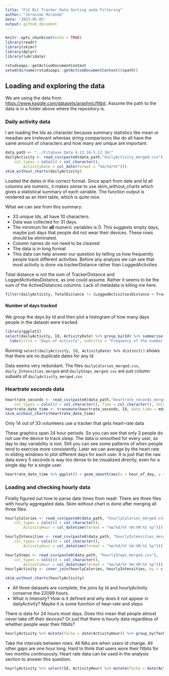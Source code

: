 ```yaml
---
title: "Fit Bit Tracker Data Sorting anda Filtering"
author: "Jeronimo Miranda"
date: '2023-05-05'
output: github_document
---
```


```r
knitr::opts_chunk$set(echo = TRUE)
library(readr)
library(skimr)
library(dplyr)
library(lubridate)
```

```r
rstudioapi::getActiveDocumentContext
setwd(dirname(rstudioapi::getActiveDocumentContext()$path))
```

## Loading and exploring the data
We are using the data from <https://www.kaggle.com/datasets/arashnic/fitbit>. 
Assume the path to the data is in a folder above where the repository is.

### Daily activity data

I am loading the Ids as character because summary statistics like mean or meadian are irrelevant whereas string comparisons like do all have the same amount of characters and how many are unique are important.

```r
data_path <- "../Fitabase Data 4.12.16-5.12.16/"
dailyActivity <- read_csv(paste0(data_path,"dailyActivity_merged.csv"), 
    col_types = cols(Id = col_character(), 
        ActivityDate = col_date(format = "%m/%d/%Y")))
skim_without_charts(dailyActivity)
```

Loaded the dates in the correct format. Since apart from date and Id all columns are numeric, it makes sense to use skim_without_charts which gives a statistical summary of each variable. The function output is rendered as an html table, which is quite nice.

What we can see from this summary:

* 33 unique Ids, all have 10 characters.
* Data was collected for 31 days.
* The minimum for **all** numeric variables is 0. This suggests empty days, maybe just days that people did not wear their devices. These rows should be eliminated.
* Column names do not need to be cleaned
* The data is in long format
* This data can help answer our question by telling us how frequently people track different activities. Before any analysis we can see that most activity is done via trackerDistance rather than LoggedActivities

Total distance is not the sum of TrackerDistance and LoggedActivitiesDistance, as one could assume. Rather it seems to be the sum of the ActiveDistances columns. Lack of metadata is killing me here.
```r
filter(dailyActivity, TotalDistance != (LoggedActivitiesDistance + TrackerDistance))
```
#### Number of days tracked

We group the days by Id and then plot a histogram of how many days people in the dataset were tracked
```r
library(ggplot2)
select(dailyActivity, Id, ActivityDate) %>% group_by(Id) %>% summarise(N_days = n()) %>% ggplot() + geom_histogram(aes(x = N_days)) + theme_bw() + 
  labs(title = "Days of activity", subtitle = "Frequency of the number of days tracked per user")
```

Running `select(dailyActivity, Id, ActivityDate) %>% distinct()` shows that there are no duplicate dates for any Id

Data seems very redundant. The files `dailyCalories_merged.csv`, `daily_Intensities_merged` and `dailySteps_merged.csv` are just column subsets of `dailyActivity_merged.csv`

### Heartrate seconds data

```r
heartrate_seconds <- read_csv(paste0(data_path,"heartrate_seconds_merged.csv"), 
    col_types = cols(Id = col_character(), Time = col_character(), Value = col_double()))
heartrate_date_time <- transmute(heartrate_seconds, Id, date_time = mdy_hms(Time), Value, hour_of_day = hms::as_hms(date_time), dia = date(date_time))
skim_without_charts(heartrate_date_time)
```

Only 14 out of 33 volunteers use a tracker that gets heart-rate data

These graphics span 24 hour periods. So you can see that only 3 people do not use the device to track sleep. The data is smoothed for every user, so day to day variability is lost. Still you can see some patterns of when people tend to exercise more consistently. Later we can average by the heart rate in sliding windows to plot different days for each user. It is just that the raw data every 5 seconds is way too dense to be visualized directly, even for a single day for a single user.

```r
heartrate_date_time %>% ggplot() + geom_smooth(aes(x = hour_of_day, y = Value), se=FALSE) + facet_wrap(~Id) + labs(title = "Heart rate throught the day", subtitle = "Trendline of heart rate per user")
```

### Loading and checking hourly data
Finally figured out how to parse date times from readr. There are three files with hourly aggregated data. Skim without chart is done after merging all three files.
```r
hourlyCalories <- read_csv(paste0(data_path, "hourlyCalories_merged.csv"), 
    col_types = cols(Id = col_character(), 
        ActivityHour = col_datetime(format = "%m/%d/%Y %H:%M:%S %p")))

hourlyIntensities <- read_csv(paste0(data_path, "hourlyIntensities_merged.csv"), 
    col_types = cols(Id = col_character(), 
        ActivityHour = col_datetime(format = "%m/%d/%Y %H:%M:%S %p")))

hourlySteps <- read_csv(paste0(data_path, "hourlySteps_merged.csv"), 
    col_types = cols(Id = col_character(), 
        ActivityHour = col_datetime(format = "%m/%d/%Y %H:%M:%S %p")))
hourlyActivity <- inner_join(hourlyCalories, hourlyIntensities, by = c("Id","ActivityHour")) %>% inner_join(hourlySteps, by = c("Id", "ActivityHour"))

skim_without_charts(hourlyActivity)
```

- All three datasets are complete, the joins by Id and hourlyActivity conserve the 22099 hours.
- What is Intensity? How is it defined and why does it not appear in dailyActivity? Maybe it is some function of hear-rate and steps.

There is data for 24 hours most days. Does this mean that people almost never take off their devices? Or just that there is hourly data regardless of whether people wear their fitbits?

```r
hourlyActivity %>% mutate(fecha = date(ActivityHour)) %>% group_by(fecha, Id) %>% summarise(hoursTracked = n()) %>% ungroup() %>% group_by(hoursTracked) %>% summarise(days = n()) %>% arrange(desc(hoursTracked))
```

Take the intervals between rows. All NAs are when users Id change. All other gaps are one hour long. Hard to think that users wore their fitbits for two months continuously. Heart rate data can be used in the analysis section to answer this question.

```r
hourlyActivity %>% select(Id, ActivityHour) %>% mutate(fecha = date(ActivityHour)) %>% group_by(Id) %>% mutate(gap = ActivityHour - lag(ActivityHour)) %>% ungroup() %>%  group_by(gap) %>% summarise(gaps = n())
```


